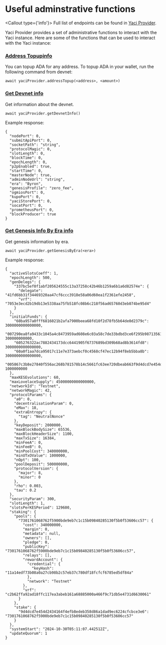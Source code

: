 
# Useful adminstrative functions

<Callout type={'info'}>
Full list of endpoints can be found in [Yaci Provider](https://meshjs.dev/providers/yaci).
</Callout>

Yaci Provider provides a set of administrative functions to interact with the Yaci instance. Here are some of the functions that can be used to interact with the Yaci instance:

### [Address Topupinfo](https://meshjs.dev/providers/yaci#addressTopup)

You can topup ADA for any address. To topup ADA in your wallet, run the following command from devnet:

```
await yaciProvider.addressTopup(<address>, <amount>)
```

### [Get Devnet info](https://meshjs.dev/providers/yaci#getDevnetInfo)

Get information about the devnet.

```
await yaciProvider.getDevnetInfo()
```

Example response:

```
{
  "nodePort": 0,
  "submitApiPort": 0,
  "socketPath": "string",
  "protocolMagic": 0,
  "slotLength": 0,
  "blockTime": 0,
  "epochLength": 0,
  "p2pEnabled": true,
  "startTime": 0,
  "masterNode": true,
  "adminNodeUrl": "string",
  "era": "Byron",
  "genesisProfile": "zero_fee",
  "ogmiosPort": 0,
  "kupoPort": 0,
  "yaciStorePort": 0,
  "socatPort": 0,
  "prometheusPort": 0,
  "blockProducer": true
}
```

### [Get Genesis Info By Era info](https://meshjs.dev/providers/yaci#getGenesisByEra)

Get genesis information by era.

```
await yaciProvider.getGenesisByEra(<era>)
```

Example response:

```
{
  "activeSlotsCoeff": 1,
  "epochLength": 500,
  "genDelegs": {
    "337bc5ef0f1abf205624555c13a37258c42b46b1259a6b1a6d82574e": {
      "delegate": "41fd6bb31f34469320aa47cf6ccc3918e58a06d60ea1f2361efe2458",
      "vrf": "7053e3ecd2b19db13e5338aa75fb518fc08b6c218f56ad65760d3eb074be95d4"
    }
  },
  "initialFunds": {
    "60ba957a0fff6816021b2afa7900beea68fd10f2d78fb5b64de0d2379c": 3000000000000000,
    "007290ea8fa9433c1045a4c8473959ad608e6c03a58c7de33bdbd3ce6f295b987135610616f3c74e11c94d77b6ced5ccc93a7d719cfb135062": 300000000000,
    "605276322ac7882434173dcc6441905f6737689bd309b68ad8b3614fd8": 3000000000000000,
    "60a0f1aa7dca95017c11e7e373aebcf0c4568cf47ec12b94f8eb5bba8b": 3000000000000000,
    "005867c3b8e27840f556ac268b781578b14c5661fc63ee720dbeab663f9d4dcd7e454d2434164f4efb8edeb358d86a1dad9ec6224cfcbce3e6": 1000000000
  },
  "maxKESEvolutions": 60,
  "maxLovelaceSupply": 45000000000000000,
  "networkId": "Testnet",
  "networkMagic": 42,
  "protocolParams": {
    "a0": 0,
    "decentralisationParam": 0,
    "eMax": 18,
    "extraEntropy": {
      "tag": "NeutralNonce"
    },
    "keyDeposit": 2000000,
    "maxBlockBodySize": 65536,
    "maxBlockHeaderSize": 1100,
    "maxTxSize": 16384,
    "minFeeA": 0,
    "minFeeB": 0,
    "minPoolCost": 340000000,
    "minUTxOValue": 1000000,
    "nOpt": 100,
    "poolDeposit": 500000000,
    "protocolVersion": {
      "major": 8,
      "minor": 0
    },
    "rho": 0.003,
    "tau": 0.2
  },
  "securityParam": 300,
  "slotLength": 1,
  "slotsPerKESPeriod": 129600,
  "staking": {
    "pools": {
      "7301761068762f5900bde9eb7c1c15b09840285130f5b0f53606cc57": {
        "cost": 340000000,
        "margin": 0,
        "metadata": null,
        "owners": [],
        "pledge": 0,
        "publicKey": "7301761068762f5900bde9eb7c1c15b09840285130f5b0f53606cc57",
        "relays": [],
        "rewardAccount": {
          "credential": {
            "keyHash": "11a14edf73b08a0a27cb98b2c57eb37c780df18fcfcf6785ed5df84a"
          },
          "network": "Testnet"
        },
        "vrf": "c2b62ffa92ad18ffc117ea3abeb161a68885000a466f9c71db5e4731d6630061"
      }
    },
    "stake": {
      "9d4dcd7e454d2434164f4efb8edeb358d86a1dad9ec6224cfcbce3e6": "7301761068762f5900bde9eb7c1c15b09840285130f5b0f53606cc57"
    }
  },
  "systemStart": "2024-10-30T05:11:07.442512Z",
  "updateQuorum": 1
}
```
